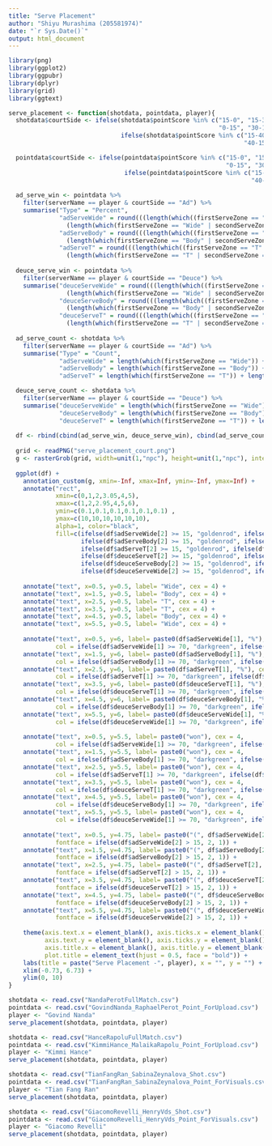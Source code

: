 ```yaml
---
title: "Serve Placement"
author: "Shiyu Murashima (205581974)"
date: "`r Sys.Date()`"
output: html_document
---
```


```r
library(png)
library(ggplot2)
library(ggpubr)
library(dplyr)
library(grid)
library(ggtext)

serve_placement <- function(shotdata, pointdata, player){
  shotdata$courtSide <- ifelse(shotdata$pointScore %in% c("15-0", "15-30", "30-40", "40-0", "40-40 (Ad)",
                                                          "0-15", "30-15", "40-30", "0-40"), "Ad", 
                               ifelse(shotdata$pointScore %in% c("15-40", "30-0", "30-30", "15-15", "40-40 (Deuce)",
                                                                 "40-15", "0-30", "0-0"), "Deuce", NA))

  pointdata$courtSide <- ifelse(pointdata$pointScore %in% c("15-0", "15-30", "30-40", "40-0", "40-40 (Ad)",
                                                            "0-15", "30-15", "40-30", "0-40"), "Ad", 
                                ifelse(pointdata$pointScore %in% c("15-40", "30-0", "30-30", "15-15", "40-40 (Deuce)",
                                                                   "40-15", "0-30", "0-0"), "Deuce", NA))
  
  ad_serve_win <- pointdata %>% 
    filter(serverName == player & courtSide == "Ad") %>% 
    summarise("Type" = "Percent",
              "adServeWide" = round(((length(which((firstServeZone == "Wide" | secondServeZone == "Wide") & pointWonBy == player))) /
                (length(which(firstServeZone == "Wide" | secondServeZone == "Wide"))))*100),
              "adServeBody" = round(((length(which((firstServeZone == "Body" | secondServeZone == "Body") & pointWonBy == player))) /
                (length(which(firstServeZone == "Body" | secondServeZone == "Body"))))*100),
              "adServeT" = round(((length(which((firstServeZone == "T" | secondServeZone == "T") & pointWonBy == player))) /
                (length(which(firstServeZone == "T" | secondServeZone == "T"))))*100))
  
  deuce_serve_win <- pointdata %>% 
    filter(serverName == player & courtSide == "Deuce") %>% 
    summarise("deuceServeWide" = round(((length(which((firstServeZone == "Wide" | secondServeZone == "Wide") & pointWonBy == player))) /
                (length(which(firstServeZone == "Wide" | secondServeZone == "Wide"))))*100),
              "deuceServeBody" = round(((length(which((firstServeZone == "Body" | secondServeZone == "Body") & pointWonBy == player))) /
                (length(which(firstServeZone == "Body" | secondServeZone == "Body"))))*100),
              "deuceServeT" = round(((length(which((firstServeZone == "T" | secondServeZone == "T") & pointWonBy == player))) /
                (length(which(firstServeZone == "T" | secondServeZone == "T"))))*100))
  
  ad_serve_count <- shotdata %>% 
    filter(serverName == player & courtSide == "Ad") %>% 
    summarise("Type" = "Count",
              "adServeWide" = length(which(firstServeZone == "Wide")) + length(which(secondServeZone == "Wide")),
              "adServeBody" = length(which(firstServeZone == "Body")) + length(which(secondServeZone == "Body")),
              "adServeT" = length(which(firstServeZone == "T")) + length(which(secondServeZone == "T")))

  deuce_serve_count <- shotdata %>% 
    filter(serverName == player & courtSide == "Deuce") %>% 
    summarise("deuceServeWide" = length(which(firstServeZone == "Wide")) + length(which(secondServeZone == "Wide")),
              "deuceServeBody" = length(which(firstServeZone == "Body")) + length(which(secondServeZone == "Body")),
              "deuceServeT" = length(which(firstServeZone == "T")) + length(which(secondServeZone == "T")))
  
  df <- rbind(cbind(ad_serve_win, deuce_serve_win), cbind(ad_serve_count, deuce_serve_count))
  
  grid <- readPNG("serve_placement_court.png")
  g <- rasterGrob(grid, width=unit(1,"npc"), height=unit(1,"npc"), interpolate = FALSE)
  
  ggplot(df) +
    annotation_custom(g, xmin=-Inf, xmax=Inf, ymin=-Inf, ymax=Inf) +
    annotate("rect", 
             xmin=c(0,1,2,3.05,4,5), 
             xmax=c(1,2,2.95,4,5,6), 
             ymin=c(0.1,0.1,0.1,0.1,0.1,0.1) ,
             ymax=c(10,10,10,10,10,10), 
             alpha=1, color="black", 
             fill=c(ifelse(df$adServeWide[2] >= 15, "goldenrod", ifelse(df$adServeWide[2] < 10, "lemonchiffon2", "lightgoldenrod2")),
                    ifelse(df$adServeBody[2] >= 15, "goldenrod", ifelse(df$adServeBody[2] < 10, "lemonchiffon2", "lightgoldenrod2")),
                    ifelse(df$adServeT[2] >= 15, "goldenrod", ifelse(df$adServeT[2] < 10, "lemonchiffon2", "lightgoldenrod2")),
                    ifelse(df$deuceServeT[2] >= 15, "goldenrod", ifelse(df$deuceServeT[2] < 10, "lemonchiffon2", "lightgoldenrod2")),
                    ifelse(df$deuceServeBody[2] >= 15, "goldenrod", ifelse(df$deuceServeBody[2] < 10, "lemonchiffon2", "lightgoldenrod2")),
                    ifelse(df$deuceServeWide[2] >= 15, "goldenrod", ifelse(df$deuceServeWide[2] < 10, "lemonchiffon2", "lightgoldenrod2")))) +
    
    annotate("text", x=0.5, y=0.5, label= "Wide", cex = 4) +
    annotate("text", x=1.5, y=0.5, label= "Body", cex = 4) +
    annotate("text", x=2.5, y=0.5, label= "T", cex = 4) +
    annotate("text", x=3.5, y=0.5, label= "T", cex = 4) +
    annotate("text", x=4.5, y=0.5, label= "Body", cex = 4) +
    annotate("text", x=5.5, y=0.5, label= "Wide", cex = 4) +
    
    annotate("text", x=0.5, y=6, label= paste0(df$adServeWide[1], "%"), cex = 6, fontface = 2, 
             col = ifelse(df$adServeWide[1] >= 70, "darkgreen", ifelse(df$adServeWide[1] < 50, "red", "black"))) +
    annotate("text", x=1.5, y=6, label= paste0(df$adServeBody[1], "%"), cex = 6, fontface = 2, 
             col = ifelse(df$adServeBody[1] >= 70, "darkgreen", ifelse(df$adServeBody[1] < 50, "red", "black"))) +
    annotate("text", x=2.5, y=6, label= paste0(df$adServeT[1], "%"), cex = 6, fontface = 2, 
             col = ifelse(df$adServeT[1] >= 70, "darkgreen", ifelse(df$adServeT[1] < 50, "red", "black"))) +
    annotate("text", x=3.5, y=6, label= paste0(df$deuceServeT[1], "%"), cex = 6, fontface = 2, 
             col = ifelse(df$deuceServeT[1] >= 70, "darkgreen", ifelse(df$deuceServeT[1] < 50, "red", "black"))) +
    annotate("text", x=4.5, y=6, label= paste0(df$deuceServeBody[1], "%"), cex = 6, fontface = 2, 
             col = ifelse(df$deuceServeBody[1] >= 70, "darkgreen", ifelse(df$deuceServeBody[1] < 50, "red", "black"))) +
    annotate("text", x=5.5, y=6, label= paste0(df$deuceServeWide[1], "%"), cex = 6, fontface = 2, 
             col = ifelse(df$deuceServeWide[1] >= 70, "darkgreen", ifelse(df$deuceServeWide[1] < 50, "red", "black"))) +
  
    annotate("text", x=0.5, y=5.5, label= paste0("won"), cex = 4,
             col = ifelse(df$adServeWide[1] >= 70, "darkgreen", ifelse(df$adServeWide[1] < 50, "red", "black"))) +
    annotate("text", x=1.5, y=5.5, label= paste0("won"), cex = 4,
             col = ifelse(df$adServeBody[1] >= 70, "darkgreen", ifelse(df$adServeBody[1] < 50, "red", "black"))) +
    annotate("text", x=2.5, y=5.5, label= paste0("won"), cex = 4,
             col = ifelse(df$adServeT[1] >= 70, "darkgreen", ifelse(df$adServeT[1] < 50, "red", "black"))) +
    annotate("text", x=3.5, y=5.5, label= paste0("won"), cex = 4,
             col = ifelse(df$deuceServeT[1] >= 70, "darkgreen", ifelse(df$deuceServeT[1] < 50, "red", "black"))) +
    annotate("text", x=4.5, y=5.5, label= paste0("won"), cex = 4,
             col = ifelse(df$deuceServeBody[1] >= 70, "darkgreen", ifelse(df$deuceServeBody[1] < 50, "red", "black"))) +
    annotate("text", x=5.5, y=5.5, label= paste0("won"), cex = 4,
             col = ifelse(df$deuceServeWide[1] >= 70, "darkgreen", ifelse(df$deuceServeWide[1] < 50, "red", "black"))) +
    
    annotate("text", x=0.5, y=4.75, label= paste0("(", df$adServeWide[2], " shots)"), cex = 4, 
             fontface = ifelse(df$adServeWide[2] > 15, 2, 1)) +
    annotate("text", x=1.5, y=4.75, label= paste0("(", df$adServeBody[2], " shots)"), cex = 4, 
             fontface = ifelse(df$adServeBody[2] > 15, 2, 1)) +
    annotate("text", x=2.5, y=4.75, label= paste0("(", df$adServeT[2], " shots)"), cex = 4, 
             fontface = ifelse(df$adServeT[2] > 15, 2, 1)) +
    annotate("text", x=3.5, y=4.75, label= paste0("(", df$deuceServeT[2], " shots)"), cex = 4, 
             fontface = ifelse(df$deuceServeT[2] > 15, 2, 1)) +
    annotate("text", x=4.5, y=4.75, label= paste0("(", df$deuceServeBody[2], " shots)"), cex = 4, 
             fontface = ifelse(df$deuceServeBody[2] > 15, 2, 1)) +
    annotate("text", x=5.5, y=4.75, label= paste0("(", df$deuceServeWide[2], " shots)"), cex = 4, 
             fontface = ifelse(df$deuceServeWide[2] > 15, 2, 1)) +
    
    theme(axis.text.x = element_blank(), axis.ticks.x = element_blank(),
          axis.text.y = element_blank(), axis.ticks.y = element_blank(),
          axis.title.x = element_blank(), axis.title.y = element_blank(),
          plot.title = element_text(hjust = 0.5, face = "bold")) +
    labs(title = paste("Serve Placement -", player), x = "", y = "") +
    xlim(-0.73, 6.73) +
    ylim(0, 10)
}
```

```r
shotdata <- read.csv("NandaPerotFullMatch.csv")
pointdata <- read.csv("GovindNanda_RaphaelPerot_Point_ForUpload.csv")
player <- "Govind Nanda"
serve_placement(shotdata, pointdata, player)
```

```r
shotdata <- read.csv("HanceRapoluFullMatch.csv")
pointdata <- read.csv("KimmiHance_MalaikaRapolu_Point_ForUpload.csv")
player <- "Kimmi Hance"
serve_placement(shotdata, pointdata, player)
```

```r
shotdata <- read.csv("TianFangRan_SabinaZeynalova_Shot.csv")
pointdata <- read.csv("TianFangRan_SabinaZeynalova_Point_ForVisuals.csv")
player <- "Tian Fang Ran"
serve_placement(shotdata, pointdata, player)
```

```r
shotdata <- read.csv("GiacomoRevelli_HenryVds_Shot.csv")
pointdata <- read.csv("GiacomoRevelli_HenryVds_Point_ForVisuals.csv")
player <- "Giacomo Revelli"
serve_placement(shotdata, pointdata, player)
```
